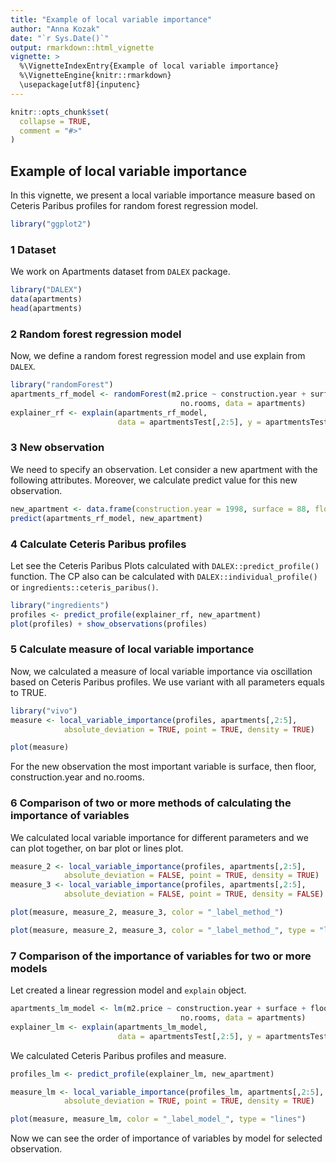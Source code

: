 ```yaml
---
title: "Example of local variable importance"
author: "Anna Kozak"
date: "`r Sys.Date()`"
output: rmarkdown::html_vignette
vignette: >
  %\VignetteIndexEntry{Example of local variable importance}
  %\VignetteEngine{knitr::rmarkdown}
  \usepackage[utf8]{inputenc}
---
```


```r
knitr::opts_chunk$set(
  collapse = TRUE,
  comment = "#>"
)
```

## Example of local variable importance

In this vignette, we present a local variable importance measure based on Ceteris Paribus profiles for random forest regression model.


```r
library("ggplot2")
```

### 1 Dataset

We work on Apartments dataset from `DALEX` package.

```r
library("DALEX")
data(apartments)
head(apartments)
```

### 2 Random forest regression model

Now, we define a random forest regression model and use explain from `DALEX`.

```r
library("randomForest")
apartments_rf_model <- randomForest(m2.price ~ construction.year + surface + floor +
                                      no.rooms, data = apartments)
explainer_rf <- explain(apartments_rf_model,
                        data = apartmentsTest[,2:5], y = apartmentsTest$m2.price)
```


### 3 New observation

We need to specify an observation. Let consider a new apartment with the following attributes. Moreover, we calculate predict value for this new observation.

```r
new_apartment <- data.frame(construction.year = 1998, surface = 88, floor = 2L, no.rooms = 3)
predict(apartments_rf_model, new_apartment)
```

### 4 Calculate Ceteris Paribus profiles

Let see the Ceteris Paribus Plots calculated with `DALEX::predict_profile()` function. 
The CP also can be calculated with `DALEX::individual_profile()` or `ingredients::ceteris_paribus()`.

```r
library("ingredients")
profiles <- predict_profile(explainer_rf, new_apartment)
plot(profiles) + show_observations(profiles)
```

### 5 Calculate measure of local variable importance

Now, we calculated a measure of local variable importance via oscillation based on Ceteris Paribus profiles. We use variant with all parameters equals to TRUE.

```r
library("vivo")
measure <- local_variable_importance(profiles, apartments[,2:5], 
            absolute_deviation = TRUE, point = TRUE, density = TRUE)
```

```r
plot(measure)
```

For the new observation the most important variable is surface, then floor, construction.year and no.rooms.


### 6 Comparison of two or more methods of calculating the importance of variables

We calculated local variable importance for different parameters and we can plot together, on bar plot or lines plot.

```r
measure_2 <- local_variable_importance(profiles, apartments[,2:5], 
            absolute_deviation = FALSE, point = TRUE, density = TRUE)
measure_3 <- local_variable_importance(profiles, apartments[,2:5], 
            absolute_deviation = FALSE, point = TRUE, density = FALSE)
```


```r
plot(measure, measure_2, measure_3, color = "_label_method_")
```

```r
plot(measure, measure_2, measure_3, color = "_label_method_", type = "lines")
```

### 7 Comparison of the importance of variables for two or more models

Let created a linear regression model and `explain` object.

```r
apartments_lm_model <- lm(m2.price ~ construction.year + surface + floor +
                                      no.rooms, data = apartments)
explainer_lm <- explain(apartments_lm_model,
                        data = apartmentsTest[,2:5], y = apartmentsTest$m2.price)
```

We calculated Ceteris Paribus profiles and measure.

```r
profiles_lm <- predict_profile(explainer_lm, new_apartment)

measure_lm <- local_variable_importance(profiles_lm, apartments[,2:5], 
            absolute_deviation = TRUE, point = TRUE, density = TRUE)
```

```r
plot(measure, measure_lm, color = "_label_model_", type = "lines")
```          

Now we can see the order of importance of variables by model for selected observation.
